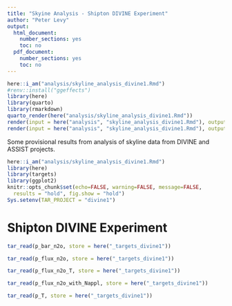 ```yaml
---
title: "Skyine Analysis - Shipton DIVINE Experiment"
author: "Peter Levy"
output:
  html_document:
    number_sections: yes
    toc: no
  pdf_document:
    number_sections: yes
    toc: no
---
```


```r
here::i_am("analysis/skyline_analysis_divine1.Rmd")
#renv::install("ggeffects")
library(here)
library(quarto)
library(rmarkdown)
quarto_render(here("analysis/skyline_analysis_divine1.Rmd"))
render(input = here("analysis", "skyline_analysis_divine1.Rmd"), output_file = here("analysis", "skyline_analysis_divine1.pdf"))
render(input = here("analysis", "skyline_analysis_divine1.Rmd"), output_file = here("analysis", "skyline_analysis_divine1.html"))
```

Some provisional results from analysis of skyline data from DIVINE and ASSIST projects.

<!--- { startup -->
```r
here::i_am("analysis/skyline_analysis_divine1.Rmd")
library(here)
library(targets)
library(ggplot2)
knitr::opts_chunk$set(echo=FALSE, warning=FALSE, message=FALSE,
  results = "hold", fig.show = "hold")
Sys.setenv(TAR_PROJECT = "divine1")
```

# Shipton DIVINE Experiment

```r
tar_read(p_bar_n2o, store = here("_targets_divine1"))
```

```r
tar_read(p_flux_n2o, store = here("_targets_divine1"))
```

```r
tar_read(p_flux_n2o_T, store = here("_targets_divine1"))
```

```r
tar_read(p_flux_n2o_with_Nappl, store = here("_targets_divine1"))
```

```r
tar_read(p_T, store = here("_targets_divine1"))
```
